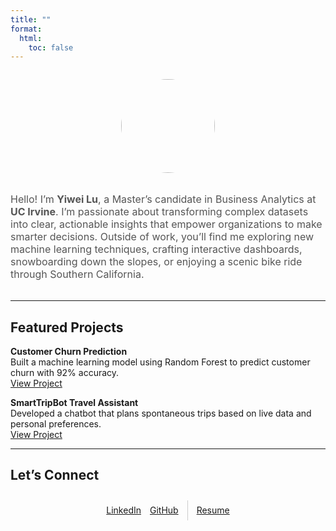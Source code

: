 ```yaml
---
title: ""
format:
  html:
    toc: false
---
```


::: {.profile style="text-align:center; margin: 2em 0;"}
![](images/Headshot.jpg){style="width:150px; height:150px; border-radius:50%;"}
:::

::: {.about-text style="max-width: 720px; margin: 2em auto; font-size: 1rem; color: #555;"}
Hello! I’m **Yiwei Lu**, a Master’s candidate in Business Analytics at **UC Irvine**. I’m passionate about transforming complex datasets into clear, actionable insights that empower organizations to make smarter decisions. Outside of work, you’ll find me exploring new machine learning techniques, crafting interactive dashboards, snowboarding down the slopes, or enjoying a scenic bike ride through Southern California.
:::

---

## Featured Projects

::: {.project-card}
**Customer Churn Prediction**  
Built a machine learning model using Random Forest to predict customer churn with 92% accuracy.  
[View Project](projects/churn.qmd){.btn}
:::

::: {.project-card}
**SmartTripBot Travel Assistant**  
Developed a chatbot that plans spontaneous trips based on live data and personal preferences.  
[View Project](projects/smarttripbot.qmd){.btn}
:::

---

## Let’s Connect

<div class="link-buttons"
     style="display: flex; gap: 1em; flex-wrap: wrap; justify-content: center; align-items: center; margin: 1.5em 0;">

  <!-- LinkedIn -->
  <a href="https://www.linkedin.com/in/yiwei-lu78"
     class="btn" target="_blank">
    <i class="bi bi-linkedin"></i> LinkedIn
  </a>

  <!-- GitHub -->
  <a href="https://github.com/lywww88"
     class="btn" target="_blank">
    <i class="bi bi-github"></i> GitHub
  </a>

  <!-- Divider -->
  <div style="width: 1px; height: 32px; background-color: #ccc;"></div>

  <!-- Resume -->
  <a href="resume.pdf"
     class="btn" target="_blank">
    <i class="bi bi-download"></i> Resume
  </a>

</div>
